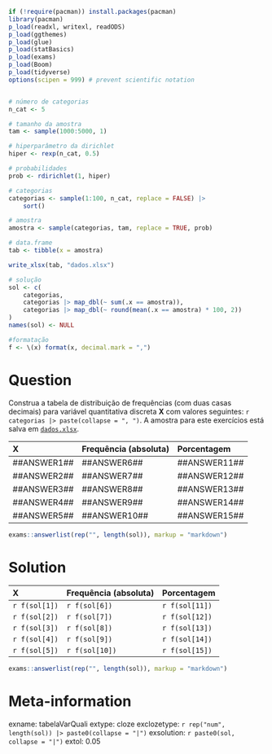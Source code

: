 ```r
if (!require(pacman)) install.packages(pacman)
library(pacman)
p_load(readxl, writexl, readODS)
p_load(ggthemes)
p_load(glue)
p_load(statBasics)
p_load(exams)
p_load(Boom)
p_load(tidyverse)
options(scipen = 999) # prevent scientific notation


# número de categorias
n_cat <- 5

# tamanho da amostra
tam <- sample(1000:5000, 1)

# hiperparâmetro da dirichlet
hiper <- rexp(n_cat, 0.5)

# probabilidades
prob <- rdirichlet(1, hiper)

# categorias
categorias <- sample(1:100, n_cat, replace = FALSE) |>
    sort()

# amostra
amostra <- sample(categorias, tam, replace = TRUE, prob)

# data.frame
tab <- tibble(x = amostra)

write_xlsx(tab, "dados.xlsx")

# solução
sol <- c(
    categorias,
    categorias |> map_dbl(~ sum(.x == amostra)),
    categorias |> map_dbl(~ round(mean(.x == amostra) * 100, 2))
)
names(sol) <- NULL

#formatação
f <- \(x) format(x, decimal.mark = ",")
```

Question
========

Construa a tabela de distribuição de frequências (com duas casas decimais) para variável quantitativa discreta **X** com valores seguintes: `r categorias |> paste(collapse = ", ")`. A amostra para este exercícios está salva em [`dados.xlsx`](dados.xlsx).

|X|Frequência (absoluta)|Porcentagem|
|:---|:---|:----|
|\#\#ANSWER1\#\#|\#\#ANSWER6\#\#|\#\#ANSWER11\#\#|
|\#\#ANSWER2\#\#|\#\#ANSWER7\#\#|\#\#ANSWER12\#\#|
|\#\#ANSWER3\#\#|\#\#ANSWER8\#\#|\#\#ANSWER13\#\#|
|\#\#ANSWER4\#\#|\#\#ANSWER9\#\#|\#\#ANSWER14\#\#|
|\#\#ANSWER5\#\#|\#\#ANSWER10\#\#|\#\#ANSWER15\#\#|


```r
exams::answerlist(rep("", length(sol)), markup = "markdown")
```


Solution
========

|X|Frequência (absoluta)|Porcentagem|
|:---|:---|:----|
|`r f(sol[1])`|`r f(sol[6])`|`r f(sol[11])`|
|`r f(sol[2])`|`r f(sol[7])`|`r f(sol[12])`|
|`r f(sol[3])`|`r f(sol[8])`|`r f(sol[13])`|
|`r f(sol[4])`|`r f(sol[9])`|`r f(sol[14])`|
|`r f(sol[5])`|`r f(sol[10])`|`r f(sol[15])`|

```r
exams::answerlist(rep("", length(sol)), markup = "markdown")
```


Meta-information
================
exname: tabelaVarQuali
extype: cloze
exclozetype: `r rep("num", length(sol)) |> paste0(collapse = "|")`
exsolution: `r paste0(sol, collapse = "|")`
extol: 0.05